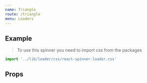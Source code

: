 ```yaml
---
name: Triangle
route: /triangle
menu: Loaders
---
```



## Example

<Playground>
  <CoffeeCup ariaLabel="loading-indicator" 
  visible={true} 
  wrapperStyle={{barckgroundColor:'green'}}
  scale={2}
   />
  
</Playground>

> To use this spinner you need to import css from the packages
```jsx
import '../lib/loader/css/react-spinner-loader.css'
```


## Props

<Props of={Triangle} />

